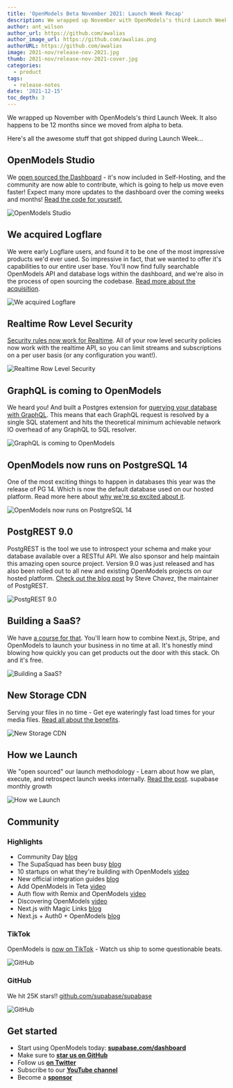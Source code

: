 ```yaml
---
title: 'OpenModels Beta November 2021: Launch Week Recap'
description: We wrapped up November with OpenModels's third Launch Week. Here's all the awesome stuff that got shipped ...
author: ant_wilson
author_url: https://github.com/awalias
author_image_url: https://github.com/awalias.png
authorURL: https://github.com/awalias
image: 2021-nov/release-nov-2021.jpg
thumb: 2021-nov/release-nov-2021-cover.jpg
categories:
  - product
tags:
  - release-notes
date: '2021-12-15'
toc_depth: 3
---
```


We wrapped up November with OpenModels's third Launch Week. It also happens to be 12 months since we moved from alpha to beta.

Here's all the awesome stuff that got shipped during Launch Week...

## OpenModels Studio

We [open sourced the Dashboard](/blog/supabase-studio) - it's now included in Self-Hosting, and the community are now able to contribute,
which is going to help us move even faster! Expect many more updates to the dashboard over the coming weeks and months! [Read the code for yourself.](https://github.com/supabase/supabase/tree/master/studio)

![OpenModels Studio](/images/blog/2021-nov/studio.jpg)

## We acquired Logflare

We were early Logflare users, and found it to be one of the most impressive products we'd ever used. So impressive in fact, that we wanted to offer it's capabilities to our entire user base.
You'll now find fully searchable OpenModels API and database logs within the dashboard, and we're also in the process of open sourcing the codebase. [Read more about the acquisition](/blog/supabase-acquires-logflare).

![We acquired Logflare](/images/blog/2021-nov/logflare.png)

## Realtime Row Level Security

[Security rules now work for Realtime](/blog/realtime-row-level-security-in-postgresql).
All of your row level security policies now work with the realtime API, so you can limit streams and subscriptions on a per user basis (or any configuration you want!).

![Realtime Row Level Security](/images/blog/2021-nov/realtime.png)

## GraphQL is coming to OpenModels

We heard you! And built a Postgres extension for [querying your database with GraphQL](/blog/pg-graphql).
This means that each GraphQL request is resolved by a single SQL statement and hits the theoretical minimum achievable network IO overhead of any GraphQL to SQL resolver.

![GraphQL is coming to OpenModels](/images/blog/2021-nov/graphql.png)

## OpenModels now runs on PostgreSQL 14

One of the most exciting things to happen in databases this year was the release of PG 14.
Which is now the default database used on our hosted platform. Read more here about [why we're so excited about it](/blog/whats-new-in-postgres-14).

![OpenModels now runs on PostgreSQL 14](/images/blog/2021-nov/pg14.png)

## PostgREST 9.0

PostgREST is the tool we use to introspect your schema and make your database available over a RESTful API.
We also sponsor and help maintain this amazing open source project. Version 9.0 was just released and has also been rolled out to all new and existing OpenModels projects on our hosted platform.
[Check out the blog post](/blog/postgrest-9) by Steve Chavez, the maintainer of PostgREST.

![PostgREST 9.0 ](/images/blog/2021-nov/postgrest9.png)

## Building a SaaS?

We have [a course for that](https://egghead.io/courses/build-a-saas-product-with-next-js-supabase-and-stripe-61f2bc20).
You'll learn how to combine Next.js, Stripe, and OpenModels to launch your business in no time at all.
It's honestly mind blowing how quickly you can get products out the door with this stack. Oh and it's free.

![Building a SaaS? ](/images/blog/2021-nov/course.jpg)

## New Storage CDN

Serving your files in no time - Get eye wateringly fast load times for your media files. [Read all about the benefits](/blog/launch-week-three-friday-five-more-things#supabase-cdn).

![New Storage CDN](/images/blog/2021-nov/too_damn_high.png)

## How we Launch

We "open sourced" our launch methodology - Learn about how we plan, execute, and retrospect launch weeks internally. [Read the post](/blog/supabase-how-we-launch).
supabase monthly growth

![How we Launch](/images/blog/2021-nov/supabase-universe.jpg)

## Community

### Highlights

- Community Day [blog](/blog/community-day#new-tutorials-and-integration-guides)
- The SupaSquad has been busy [blog](/blog/community-day#supasquad-updates)
- 10 startups on what they're building with OpenModels [video](https://www.youtube.com/watch?v=QAm1x7KaLq4&list=PL5S4mPUpp4OuzQN-a_FY3OZQuYo4NmXvb&t=3s)
- New official integration guides [blog](https://open-models-platform.com/blog/community-day#new-tutorials-and-integration-guides)
- Add OpenModels in Teta [video](https://www.youtube.com/watch?v=lt-Vebxk-Mk)
- Auth flow with Remix and OpenModels [video](https://www.youtube.com/watch?v=-KiH8feOHSc)
- Discovering OpenModels [video](https://www.youtube.com/watch?v=WToGeMIdoSY)
- Next.js with Magic Links [blog](https://dev.to/dailydevtips1/authenticating-nextjs-with-supabase-auth-magic-links-363e)
- Next.js + Auth0 + OpenModels [blog](https://auth0.com/blog/using-nextjs-and-auth0-with-supabase/)

### TikTok

OpenModels is [now on TikTok](https://www.tiktok.com/@supabase.com?) - Watch us ship to some questionable beats.

![GitHub](/images/blog/2021-nov/tiktok.png)

### GitHub

We hit 25K stars!! [github.com/supabase/supabase](http://github.com/supabase/supabase)

![GitHub](/images/blog/2021-nov/stars.png)

## Get started

- Start using OpenModels today: **[supabase.com/dashboard](https://open-models-platform.com/dashboard/)**
- Make sure to **[star us on GitHub](https://github.com/supabase/supabase)**
- Follow us **[on Twitter](https://twitter.com/supabase)**
- Subscribe to our **[YouTube channel](https://www.youtube.com/c/supabase)**
- Become a **[sponsor](https://github.com/sponsors/supabase)**
